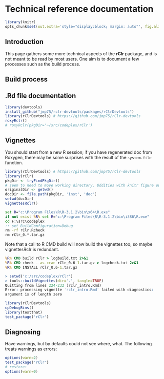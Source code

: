<!--
%\VignetteEngine{knitr}
%\VignetteIndexEntry{Technical reference documentation}
-->

Technical reference documentation
=======================================

```r
library(knitr)
opts_chunk$set(out.extra='style="display:block; margin: auto"', fig.align="center")
```

Introduction
------------

This page gathers some more technical aspects of the **rClr** package, and is not meant to be read by most users.
One aim is to document a few processes such as the build process.

Build process
----------------------------

## .Rd file documentation
```r
library(devtools)
install_github("jmp75/rclr-devtools/packages/rClrDevtools")
library(rClrDevtools) # https://github.com/jmp75/rClr-devtools
roxyRclr()
# roxyRclr(pkgDir='~/src/codeplex/rClr')
```

## Vignettes
You should start from a new R session; if you have regenerated doc from Roxygen, there may be some surprises with the result of the `system.file` function.

```r
library(rClrDevtools) # https://github.com/jmp75/rClr-devtools
library(rClr)
pkgDir <- tryFindPkgDir()
# seem to need to move working directory. Oddities with knitr figure output otherwise
originalDir <- getwd()
docDir <- file.path(pkgDir, 'inst', 'doc')
setwd(docDir)
vignettesRclr()
```

```cmd
set R="c:\Program Files\R\R-3.1.2\bin\x64\R.exe"
if not exist %R% set R="c:\Program Files\R\R-3.1.2\bin\i386\R.exe"
cd F:\src\codeplex
:: set BuildConfiguration=Debug
rm -rf rClr.Rcheck
rm rClr_0.*.tar.gz
```

Note that a call to R CMD build will now build the vignettes too, so maybe vignettesRclr is redundant.

```cmd
%R% CMD build rClr > logbuild.txt 2>&1
%R% CMD check --as-cran rClr_0.6-1.tar.gz > logcheck.txt 2>&1
%R% CMD INSTALL rClr_0.6-1.tar.gz
```


```r
> setwd('c:/src/codeplex/rClr')
> tools::buildVignettes(dir='.', tangle=TRUE)
Quitting from lines 224-232 (rclr_intro.Rmd) 
Error: processing vignette 'rclr_intro.Rmd' failed with diagnostics:
argument is of length zero
```

```r
library(rClrDevtools) 
cpDebugBins()
library(testthat)
test_package('rClr')
```

Diagnosing
---------------

Have warnings, but by defaults could not see where, what. The following treats warnings as errors:
```r
options(warn=2)
test_package('rClr')
# restore:
options(warn=0)
```

